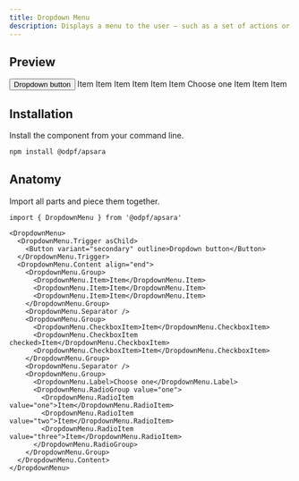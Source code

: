 ```yaml
---
title: Dropdown Menu
description: Displays a menu to the user — such as a set of actions or functions — triggered by a button.
---
```


## Preview

<Preview>
  <Flex
    css={{
      flexDirection: "column",
      alignItems: "center",
      gap: "$3",
    }}
  >
    <DropdownMenu>
      <DropdownMenu.Trigger asChild>
        <Button variant="secondary" outline>Dropdown button</Button>
      </DropdownMenu.Trigger>
      <DropdownMenu.Content align="end">
        <DropdownMenu.Group>
          <DropdownMenu.Item>Item</DropdownMenu.Item>
          <DropdownMenu.Item>Item</DropdownMenu.Item>
          <DropdownMenu.Item>Item</DropdownMenu.Item>
        </DropdownMenu.Group>
        <DropdownMenu.Separator />
        <DropdownMenu.Group>
          <DropdownMenu.CheckboxItem>Item</DropdownMenu.CheckboxItem>
          <DropdownMenu.CheckboxItem checked>Item</DropdownMenu.CheckboxItem>
          <DropdownMenu.CheckboxItem>Item</DropdownMenu.CheckboxItem>
        </DropdownMenu.Group>
        <DropdownMenu.Separator />
        <DropdownMenu.Group>
          <DropdownMenu.Label>Choose one</DropdownMenu.Label>
          <DropdownMenu.RadioGroup value="one">
            <DropdownMenu.RadioItem value="one">Item</DropdownMenu.RadioItem>
            <DropdownMenu.RadioItem value="two">Item</DropdownMenu.RadioItem>
            <DropdownMenu.RadioItem value="three">Item</DropdownMenu.RadioItem>
          </DropdownMenu.RadioGroup>
        </DropdownMenu.Group>
      </DropdownMenu.Content>
    </DropdownMenu>
  </Flex>
</Preview>

## Installation

Install the component from your command line.

```bash
npm install @odpf/apsara
```


## Anatomy
Import all parts and piece them together.

```tsx outline=true
import { DropdownMenu } from '@odpf/apsara'

<DropdownMenu>
  <DropdownMenu.Trigger asChild>
    <Button variant="secondary" outline>Dropdown button</Button>
  </DropdownMenu.Trigger>
  <DropdownMenu.Content align="end">
    <DropdownMenu.Group>
      <DropdownMenu.Item>Item</DropdownMenu.Item>
      <DropdownMenu.Item>Item</DropdownMenu.Item>
      <DropdownMenu.Item>Item</DropdownMenu.Item>
    </DropdownMenu.Group>
    <DropdownMenu.Separator />
    <DropdownMenu.Group>
      <DropdownMenu.CheckboxItem>Item</DropdownMenu.CheckboxItem>
      <DropdownMenu.CheckboxItem checked>Item</DropdownMenu.CheckboxItem>
      <DropdownMenu.CheckboxItem>Item</DropdownMenu.CheckboxItem>
    </DropdownMenu.Group>
    <DropdownMenu.Separator />
    <DropdownMenu.Group>
      <DropdownMenu.Label>Choose one</DropdownMenu.Label>
      <DropdownMenu.RadioGroup value="one">
        <DropdownMenu.RadioItem value="one">Item</DropdownMenu.RadioItem>
        <DropdownMenu.RadioItem value="two">Item</DropdownMenu.RadioItem>
        <DropdownMenu.RadioItem value="three">Item</DropdownMenu.RadioItem>
      </DropdownMenu.RadioGroup>
    </DropdownMenu.Group>
  </DropdownMenu.Content>
</DropdownMenu>
```
